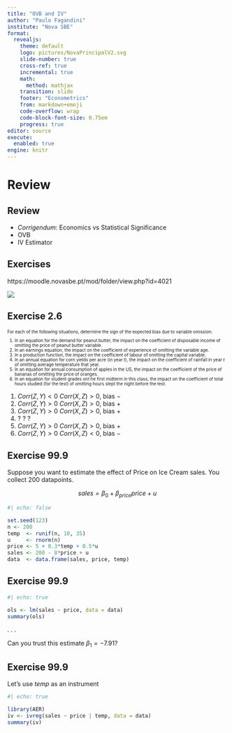 ```yaml
---
title: "OVB and IV"
author: "Paulo Fagandini"
institute: "Nova SBE"
format: 
  revealjs:
    theme: default
    logo: pictures/NovaPrincipalV2.svg
    slide-number: true
    cross-ref: true
    incremental: true
    math: 
      method: mathjax
    transition: slide
    footer: "Econometrics"
    from: markdown+emoji
    code-overflow: wrap
    code-block-font-size: 0.75em
    progress: true
editor: source
execute:
  enabled: true
engine: knitr
---
```


# Review

## Review

* *Corrigendum*: Economics vs Statistical Significance
* OVB
* IV Estimator

## Exercises

https://moodle.novasbe.pt/mod/folder/view.php?id=4021

![](pictures/qr_code.svg)

<div style="font-size: 70%;">
</div>

## Exercise 2.6
<div style="font-size: 70%;">
For each of the following situations, determine the sign of the expected bias due to variable omission:


1. In an equation for the demand for peanut butter, the impact on the coefficient of disposable income of omitting the price of peanut butter variable.
2. In an earnings equation, the impact on the coefficient of experience of omitting the variable age.
3. In a production function, the impact on the coefficient of labour of omitting the capital variable.
4. In an annual equation for corn yields per acre (in year $t$), the impact on the coefficient of rainfall in year $t$ of omitting average temperature that year.
5. In an equation for annual consumption of apples in the US, the impact on the coefficient of the price of bananas of omitting the price of oranges.
6. In an equation for student grades ont he first midterm in this class, the impact on the coefficient of total hours studied (for the test) of omitting hours slept the night before the test.

</div>

::: {.notes}
1. $Corr(Z,Y)<0$ $Corr(X,Z)>0$, bias $-$
2. $Corr(Z,Y)>0$ $Corr(X,Z)>0$, bias $+$
3. $Corr(Z,Y)>0$ $Corr(X,Z)>0$, bias $+$
4. ? ? ?
5. $Corr(Z,Y)>0$ $Corr(X,Z)>0$, bias $+$
6. $Corr(Z,Y)>0$ $Corr(X,Z)<0$, bias $-$
:::


## Exercise 99.9

Suppose you want to estimate the effect of Price on Ice Cream sales. You collect 200 datapoints.

$$
sales = \beta_0 + \beta_{price} price + u
$$

```r
#| echo: false

set.seed(123)
n <- 200
temp  <- runif(n, 10, 35)
u     <- rnorm(n)
price <- 5 + 0.3*temp + 0.5*u
sales <- 200 - 8*price + u
data  <- data.frame(sales, price, temp)
```

## Exercise 99.9

```r
#| echo: true

ols <- lm(sales ~ price, data = data)
summary(ols)
```

. . .

Can you trust this estimate $\beta_1=-7.91$?

## Exercise 99.9

Let's use $temp$ as an instrument
```r
#| echo: true

library(AER)
iv <- ivreg(sales ~ price | temp, data = data)
summary(iv)
```